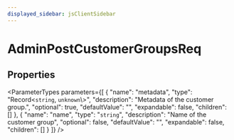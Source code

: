 ```yaml
---
displayed_sidebar: jsClientSidebar
---
```



# AdminPostCustomerGroupsReq

## Properties

<ParameterTypes parameters={[
  {
    "name": "metadata",
    "type": "Record<`string`, `unknown`\\>",
    "description": "Metadata of the customer group.",
    "optional": true,
    "defaultValue": "",
    "expandable": false,
    "children": []
  },
  {
    "name": "name",
    "type": "`string`",
    "description": "Name of the customer group",
    "optional": false,
    "defaultValue": "",
    "expandable": false,
    "children": []
  }
]} />
